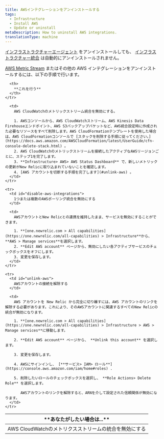 ```yaml
---
title: AWSインテグレーションをアンインストールする
tags:
  - Infrastructure
  - Install AWS
  - Update or uninstall
metaDescription: How to uninstall AWS integrations.
translationType: machine
---
```


[インフラストラクチャーエージェント](/docs/infrastructure/new-relic-infrastructure/installation/uninstall-infrastructure-agent-or-integrations) をアンインストールしても、 [インフラストラクチャー統合](/docs/infrastructure/infrastructure-integrations/getting-started/connect-aws-integrations-infrastructure) は自動的にアンインストールされません。

[AWS Metric Stream](/docs/infrastructure/amazon-integrations/connect/aws-metric-stream/) またはその他の AWS インテグレーションをアンインストールするには、以下の手順で行います。

<table>
  <thead>
    <tr>
      <th style={{ width: "250px" }}>
        **あなたがしたい場合は...**
      </th>

      <th>
        **これを行う**
      </th>
    </tr>
  </thead>

  <tbody>
    <tr>
      <td id="disable-aws-integrations">
        AWS CloudWatchのメトリクスストリームの統合を無効にする
      </td>

      <td>
        AWS CloudWatchのメトリックストリーム統合を無効にする。

        1. AWSコンソールから、AWS CloudWatchストリーム、AWS Kinesis Data Firehouseエンドポイント、AWS S3バックアップバケットなど、AWS統合設定時に作成された必要なリソースをすべて削除します。AWS CloudFormationテンプレートを使用した場合は、AWS CloudFormationコンソールで [スタックを削除する手順に従ってください。](https://docs.aws.amazon.com/AWSCloudFormation/latest/UserGuide/cfn-console-delete-stack.html) 。
        2. AWS CloudWatchのメトリックストリームを接続したアクティブなAWSリージョンごとに、ステップ1を完了します。
        3. **Infrastructure> AWS> AWS Status Dashboard** で、新しいメトリックの更新がNew Relicに取り込まれていないことを確認します。
        4. [AWS アカウントを切断する手順を完了します](#unlink-aws) 。
      </td>
    </tr>

    <tr>
      <td id="disable-aws-integrations">
        1つまたは複数のAWSポーリング統合を無効にする
      </td>

      <td>
        AWSアカウントとNew Relicとの連携を維持したまま、サービスを無効にすることができます。

        1. **[one.newrelic.com > All capabilities](https://one.newrelic.com/all-capabilities) > Infrastructure**から、 **AWS > Manage services**を選択します。
        2. **Edit AWS account** ページから、無効にしたい各アクティブサービスのチェックボックスをオフにします。
        3. 変更を保存します。
      </td>
    </tr>

    <tr>
      <td id="unlink-aws">
        AWSアカウントの接続を解除する
      </td>

      <td>
        AWS アカウントを New Relic から完全に切り離すには、AWS アカウントのリンクを解除する必要があります。これにより、そのAWSアカウントに関連するすべてのNew Relicの統合が無効になります。

        1. **[one.newrelic.com > All capabilities](https://one.newrelic.com/all-capabilities) > Infrastructure > AWS > Manage services**に移動します。

        2. **Edit AWS account** ページから、 **Unlink this account** を選択します。

        3. 変更を保存します。

        4. AWSにサインインし、 [**サービス> IAM> ロール**](https://console.aws.amazon.com/iam/home#roles) .

        5. 削除したいロールのチェックボックスを選択し、 **Role Actions> Delete Role** を選択します。

           AWSアカウントのリンクを解除すると、ARNを介して設定された信頼関係が無効になります。
      </td>
    </tr>
  </tbody>
</table>